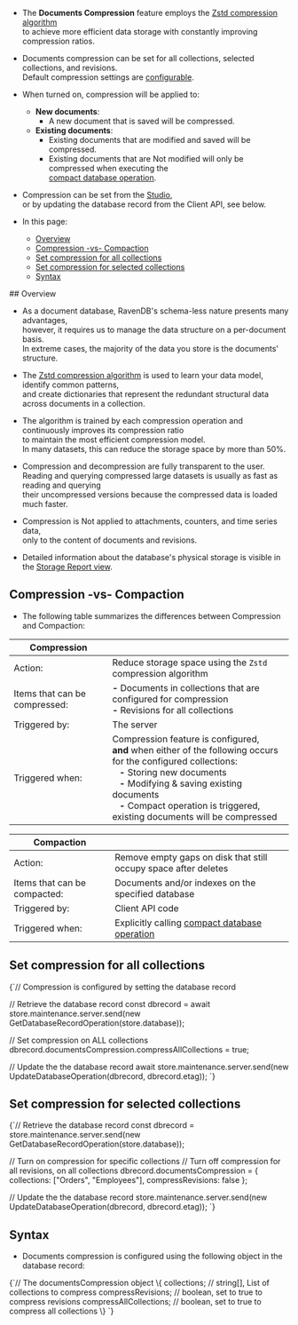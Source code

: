 
<Admonition type="note" title="">

* The **Documents Compression** feature employs the [Zstd compression algorithm](https://github.com/facebook/zstd)  
  to achieve more efficient data storage with constantly improving compression ratios.

* Documents compression can be set for all collections, selected collections, and revisions.  
  Default compression settings are [configurable](../../server/configuration/database-configuration.mdx#databasescompressioncompressallcollectionsdefault).

* When turned on, compression will be applied to:  
  * **New documents**:  
      * A new document that is saved will be compressed.  
  * **Existing documents**:  
      * Existing documents that are modified and saved will be compressed.  
      * Existing documents that are Not modified will only be compressed when executing the    
        [compact database operation](../../client-api/operations/server-wide/compact-database.mdx#compaction-triggers-compression).  

* Compression can be set from the [Studio](../../studio/database/settings/documents-compression.mdx),  
  or by updating the database record from the Client API, see below.

* In this page:  
  * [Overview](../../server/storage/documents-compression.mdx#overview)
  * [Compression -vs- Compaction](../../server/storage/documents-compression.mdx#compression--vs--compaction)
  * [Set compression for all collections](../../server/storage/documents-compression.mdx#set-compression-for-all-collections)  
  * [Set compression for selected collections](../../server/storage/documents-compression.mdx#set-compression-for-selected-collections)
  * [Syntax](../../server/storage/documents-compression.mdx#syntax)

</Admonition>
## Overview

* As a document database, RavenDB's schema-less nature presents many advantages,  
  however, it requires us to manage the data structure on a per-document basis.  
  In extreme cases, the majority of the data you store is the documents' structure.

* The [Zstd compression algorithm](https://github.com/facebook/zstd) is used to learn your data model, identify common patterns,  
  and create dictionaries that represent the redundant structural data across documents in a collection.  

* The algorithm is trained by each compression operation and continuously improves its compression ratio  
  to maintain the most efficient compression model.  
  In many datasets, this can reduce the storage space by more than 50%.

* Compression and decompression are fully transparent to the user.  
  Reading and querying compressed large datasets is usually as fast as reading and querying  
  their uncompressed versions because the compressed data is loaded much faster.  

* Compression is Not applied to attachments, counters, and time series data,  
  only to the content of documents and revisions.  

* Detailed information about the database's physical storage is visible in the [Storage Report view](../../studio/database/stats/storage-report.mdx).



## Compression -vs- Compaction

* The following table summarizes the differences between Compression and Compaction:

| **Compression** | |
| - | - |
| Action: | Reduce storage space using the `Zstd` compression algorithm |
| Items that can be compressed: | **-** Documents in collections that are configured for compression<br/>**-** Revisions for all collections |
| Triggered by: | The server |
| Triggered when: | Compression feature is configured,<br/> **and** when either of the following occurs for the configured collections:<br/>&nbsp;&nbsp;&nbsp;**-** Storing new documents<br/>&nbsp;&nbsp;&nbsp;**-** Modifying & saving existing documents<br/>&nbsp;&nbsp;&nbsp;**-** Compact operation is triggered, existing documents will be compressed |

| **Compaction** | |
| - | - |
| Action: | Remove empty gaps on disk that still occupy space after deletes |
| Items that can be compacted: | Documents and/or indexes on the specified database |
| Triggered by: | Client API code |
| Triggered when: | Explicitly calling [compact database operation](../../client-api/operations/server-wide/compact-database.mdx) |



## Set compression for all collections

<TabItem value="compress_all" label="compress_all">
<CodeBlock language="js">
{`// Compression is configured by setting the database record 

// Retrieve the database record
const dbrecord = await store.maintenance.server.send(new GetDatabaseRecordOperation(store.database));

// Set compression on ALL collections
dbrecord.documentsCompression.compressAllCollections = true;

// Update the the database record
await store.maintenance.server.send(new UpdateDatabaseOperation(dbrecord, dbrecord.etag));
`}
</CodeBlock>
</TabItem>



## Set compression for selected collections

<TabItem value="compress_specific" label="compress_specific">
<CodeBlock language="js">
{`// Retrieve the database record
const dbrecord = store.maintenance.server.send(new GetDatabaseRecordOperation(store.database));

// Turn on compression for specific collections
// Turn off compression for all revisions, on all collections
dbrecord.documentsCompression = \{
    collections: ["Orders", "Employees"], 
    compressRevisions: false
\};

// Update the the database record
store.maintenance.server.send(new UpdateDatabaseOperation(dbrecord, dbrecord.etag));
`}
</CodeBlock>
</TabItem>



## Syntax

* Documents compression is configured using the following object in the database record:  

<TabItem value="syntax" label="syntax">
<CodeBlock language="js">
{`// The documentsCompression object
\{
    collections;            // string[], List of collections to compress 
    compressRevisions;      // boolean, set to true to compress revisions 
    compressAllCollections; // boolean, set to true to compress all collections
\}
`}
</CodeBlock>
</TabItem>  




